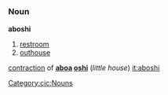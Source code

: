 =={{cic}}==
===Noun===

'''aboshi'''
#[[restroom]]
#[[outhouse]]

[[contraction]] of '''[[aboa]] [[oshi]]''' (''little house'')
[[Category:cic:Nouns]]
[[it:aboshi]]